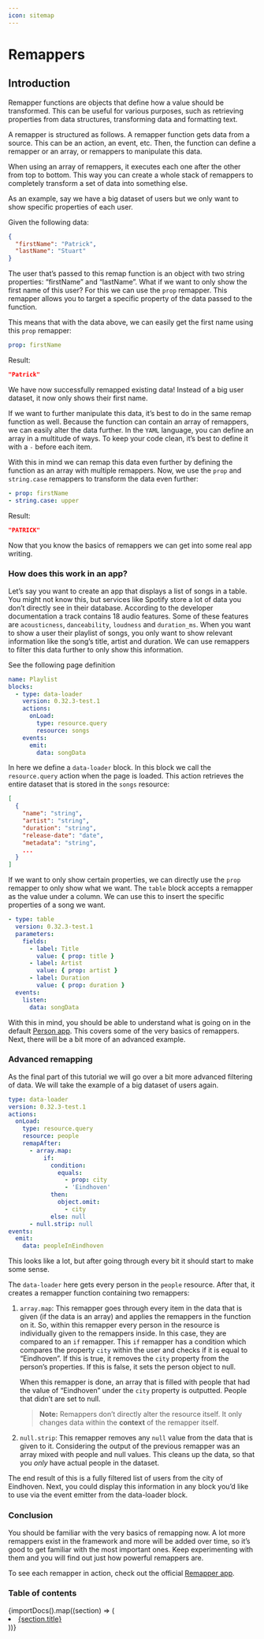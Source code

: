 ```yaml
---
icon: sitemap
---
```



# Remappers

## Introduction

Remapper functions are objects that define how a value should be transformed. This can be useful for
various purposes, such as retrieving properties from data structures, transforming data and
formatting text.

A remapper is structured as follows. A remapper function gets data from a source. This can be an
action, an event, etc. Then, the function can define a remapper or an array, or remappers to
manipulate this data.

When using an array of remappers, it executes each one after the other from top to bottom. This way
you can create a whole stack of remappers to completely transform a set of data into something else.

As an example, say we have a big dataset of users but we only want to show specific properties of
each user.

Given the following data:

```json
{
  "firstName": "Patrick",
  "lastName": "Stuart"
}
```

The user that’s passed to this remap function is an object with two string properties: “firstName”
and “lastName”. What if we want to only show the first name of this user? For this we can use the
`prop` remapper. This remapper allows you to target a specific property of the data passed to the
function.

This means that with the data above, we can easily get the first name using this `prop` remapper:

```yaml
prop: firstName
```

Result:

```json
"Patrick"
```

We have now successfully remapped existing data! Instead of a big user dataset, it now only shows
their first name.

If we want to further manipulate this data, it’s best to do in the same remap function as well.
Because the function can contain an array of remappers, we can easily alter the data further. In the
`YAML` language, you can define an array in a multitude of ways. To keep your code clean, it’s best
to define it with a `-` before each item.

With this in mind we can remap this data even further by defining the function as an array with
multiple remappers. Now, we use the `prop` and `string.case` remappers to transform the data even
further:

```yaml
- prop: firstName
- string.case: upper
```

Result:

```json
"PATRICK"
```

Now that you know the basics of remappers we can get into some real app writing.

### How does this work in an app?

Let’s say you want to create an app that displays a list of songs in a table. You might not know
this, but services like Spotify store a lot of data you don’t directly see in their database.
According to the developer documentation a track contains 18 audio features. Some of these features
are `acousticness`, `danceability`, `loudness` and `duration_ms`. When you want to show a user their
playlist of songs, you only want to show relevant information like the song’s title, artist and
duration. We can use remappers to filter this data further to only show this information.

See the following page definition

```yaml
name: Playlist
blocks:
  - type: data-loader
    version: 0.32.3-test.1
    actions:
      onLoad:
        type: resource.query
        resource: songs
    events:
      emit:
        data: songData
```

In here we define a `data-loader` block. In this block we call the `resource.query` action when the
page is loaded. This action retrieves the entire dataset that is stored in the `songs` resource:

```json
[
  {
    "name": "string",
    "artist": "string",
    "duration": "string",
    "release-date": "date",
    "metadata": "string",
    ...
  }
]
```

If we want to only show certain properties, we can directly use the `prop` remapper to only show
what we want. The `table` block accepts a remapper as the value under a column. We can use this to
insert the specific properties of a song we want.

```yaml
- type: table
  version: 0.32.3-test.1
  parameters:
    fields:
      - label: Title
        value: { prop: title }
      - label: Artist
        value: { prop: artist }
      - label: Duration
        value: { prop: duration }
  events:
    listen:
      data: songData
```

With this in mind, you should be able to understand what is going on in the default
[Person app](https://appsemble.app/en/apps/3). This covers some of the very basics of remappers.
Next, there will be a bit more of an advanced example.

### Advanced remapping

As the final part of this tutorial we will go over a bit more advanced filtering of data. We will
take the example of a big dataset of users again.

```yaml
type: data-loader
version: 0.32.3-test.1
actions:
  onLoad:
    type: resource.query
    resource: people
    remapAfter:
      - array.map:
          if:
            condition:
              equals:
                - prop: city
                - 'Eindhoven'
            then:
              object.omit:
                - city
            else: null
      - null.strip: null
events:
  emit:
    data: peopleInEindhoven
```

This looks like a lot, but after going through every bit it should start to make some sense.

The `data-loader` here gets every person in the `people` resource. After that, it creates a remapper
function containing two remappers:

1. `array.map`: This remapper goes through every item in the data that is given (if the data is an
   array) and applies the remappers in the function on it. So, within this remapper every person in
   the resource is individually given to the remappers inside. In this case, they are compared to an
   `if` remapper. This `if` remapper has a condition which compares the property `city` within the
   user and checks if it is equal to “Eindhoven”. If this is true, it removes the `city` property
   from the person’s properties. If this is false, it sets the person object to null.

   When this remapper is done, an array that is filled with people that had the value of “Eindhoven”
   under the `city` property is outputted. People that didn’t are set to null.

   > **Note:** Remappers don’t directly alter the resource itself. It only changes data within the
   > **context** of the remapper itself.

2. `null.strip`: This remapper removes any `null` value from the data that is given to it.
   Considering the output of the previous remapper was an array mixed with people and null values.
   This cleans up the data, so that you _only_ have actual people in the dataset.

The end result of this is a fully filtered list of users from the city of Eindhoven. Next, you could
display this information in any block you’d like to use via the event emitter from the data-loader
block.

### Conclusion

You should be familiar with the very basics of remapping now. A lot more remappers exist in the
framework and more will be added over time, so it’s good to get familiar with the most important
ones. Keep experimenting with them and you will find out just how powerful remappers are.

To see each remapper in action, check out the official [Remapper app](/apps/746).

### Table of contents

<div>
  {importDocs().map((section) => (
    <li key={section.title.toLowerCase()}>
      <a href={`/docs/remappers/${section.path.toLowerCase()}`}>{section.title}</a>
    </li>
  ))}
</div>

